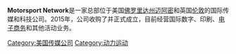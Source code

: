 {{Multiple issues|
{{Advert|time=2020-09-05T02:55:14+00:00}}
{{Unreferenced|time=2020-09-05T02:55:14+00:00}}
}}

{{Infobox company
| name = Motorsport Network
| logo = Motorsport_Network_logo.jpg
| type = [[私人公司|私人公司]]
| logo_caption = One team. One world.
| area_served = 摩托车运动，赛车运动
| founded = 2015年
| industry = 科技
| location_city = [[伦敦|伦敦]]
| location_country = {{GBR}}
| num_employees = 600（2019年）
| collapsible = 
| collapsetext = 
| website = {{URL|Motorsportnetwork.com}}
| url = 
}}

'''Motorsport Network'''是一家总部位于美国[[佛罗里达州|佛罗里达州]][[迈阿密|迈阿密]]和英国[[伦敦|伦敦]]的国际传媒和科技公司。2015年，公司收购了{{le|Motorsport.com}}并正式成立，目前经营国际数字、印刷、[[电子商务|电子商务]]和其他活动业务。

[[Category:美国传媒公司|Category:美国传媒公司]]
[[Category:动力运动|Category:动力运动]]

{{科技公司小作品}}